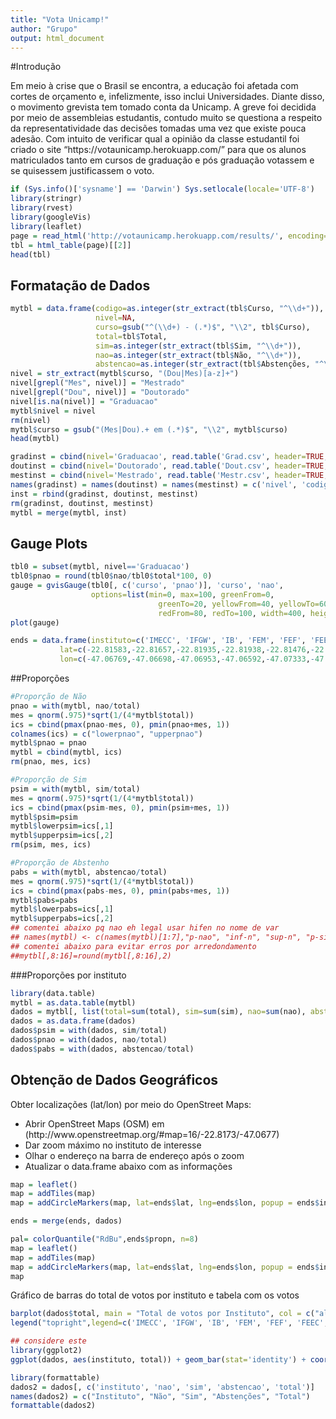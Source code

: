 ```yaml
---
title: "Vota Unicamp!"
author: "Grupo"
output: html_document
---
```


#Introdução

\newparagraph Em meio à crise que o Brasil se encontra, a educação foi afetada com cortes de orçamento e, infelizmente, isso inclui Universidades. Diante disso, o movimento grevista tem tomado conta da Unicamp. A greve foi decidida por meio de assembleias estudantis, contudo muito se questiona a respeito da representatividade das decisões tomadas uma vez que existe pouca adesão. Com intuito de verificar qual a opinião da classe estudantil foi criado o site “https://votaunicamp.herokuapp.com/” para que os alunos matriculados tanto em cursos de graduação e pós graduação votassem e se quisessem justificassem o voto.

```r
if (Sys.info()['sysname'] == 'Darwin') Sys.setlocale(locale='UTF-8')
library(stringr)
library(rvest)
library(googleVis)
library(leaflet)
page = read_html('http://votaunicamp.herokuapp.com/results/', encoding='UTF-8')
tbl = html_table(page)[[2]]
head(tbl)
```

## Formatação de Dados

```r
mytbl = data.frame(codigo=as.integer(str_extract(tbl$Curso, "^\\d+")),
                   nivel=NA,
                   curso=gsub("^(\\d+) - (.*)$", "\\2", tbl$Curso),
                   total=tbl$Total,
                   sim=as.integer(str_extract(tbl$Sim, "^\\d+")),
                   nao=as.integer(str_extract(tbl$Não, "^\\d+")),
                   abstencao=as.integer(str_extract(tbl$Abstenções, "^\\d+")))
nivel = str_extract(mytbl$curso, "(Dou|Mes)[a-z]+")
nivel[grepl("Mes", nivel)] = "Mestrado"
nivel[grepl("Dou", nivel)] = "Doutorado"
nivel[is.na(nivel)] = "Graduacao"
mytbl$nivel = nivel
rm(nivel)
mytbl$curso = gsub("(Mes|Dou).+ em (.*)$", "\\2", mytbl$curso)
head(mytbl)
```

```r
gradinst = cbind(nivel='Graduacao', read.table('Grad.csv', header=TRUE, sep=','))
doutinst = cbind(nivel='Doutorado', read.table('Dout.csv', header=TRUE, sep=','))
mestinst = cbind(nivel='Mestrado', read.table('Mestr.csv', header=TRUE, sep=','))
names(gradinst) = names(doutinst) = names(mestinst) = c('nivel', 'codigo', 'instituto', 'area')
inst = rbind(gradinst, doutinst, mestinst)
rm(gradinst, doutinst, mestinst)
mytbl = merge(mytbl, inst)
```


## Gauge Plots

```r
tbl0 = subset(mytbl, nivel=='Graduacao')
tbl0$pnao = round(tbl0$nao/tbl0$total*100, 0)
gauge = gvisGauge(tbl0[, c('curso', 'pnao')], 'curso', 'nao',
                  options=list(min=0, max=100, greenFrom=0,
                                 greenTo=20, yellowFrom=40, yellowTo=60,
                                 redFrom=80, redTo=100, width=400, height=300))
plot(gauge)

ends = data.frame(instituto=c('IMECC', 'IFGW', 'IB', 'FEM', 'FEF', 'FEEC', 'FEC', 'FEA', 'FCM', 'IFCH','IEL', 'IA', 'IC', 'IE', 'IG', 'IQ', 'FE', 'FEAGRI', 'FEQ', 'PROFIS', 'FCF'),
           lat=c(-22.81583,-22.81657,-22.81935,-22.81938,-22.81476,-22.82132,-22.81596,-22.82063,-22.83063,-22.81546, -22.81537, -22.81531, -22.81488, -22.81480, -22.81328, -22.81889, -22.81658, -22.81927, -22.81989, -22.81749, -22.81770),
           lon=c(-47.06769,-47.06698,-47.06953,-47.06592,-47.07333,-47.06587,-47.06383,-47.06746,-47.06199,-47.06838,-47.06909, -47.07009, -47.06484, -47.06590, -47.06871, -47.06779, -47.06566, -47.06042,-47.06511, -47.06847, -47.07084 )) 

```


##Proporções

```r
#Proporção de Não
pnao = with(mytbl, nao/total)
mes = qnorm(.975)*sqrt(1/(4*mytbl$total))
ics = cbind(pmax(pnao-mes, 0), pmin(pnao+mes, 1))
colnames(ics) = c("lowerpnao", "upperpnao")
mytbl$pnao = pnao
mytbl = cbind(mytbl, ics)
rm(pnao, mes, ics)
```


```r
#Proporção de Sim
psim = with(mytbl, sim/total)
mes = qnorm(.975)*sqrt(1/(4*mytbl$total))
ics = cbind(pmax(psim-mes, 0), pmin(psim+mes, 1))
mytbl$psim=psim
mytbl$lowerpsim=ics[,1]
mytbl$upperpsim=ics[,2]
rm(psim, mes, ics)
```


```r
#Proporção de Abstenho
pabs = with(mytbl, abstencao/total)
mes = qnorm(.975)*sqrt(1/(4*mytbl$total))
ics = cbind(pmax(pabs-mes, 0), pmin(pabs+mes, 1))
mytbl$pabs=pabs
mytbl$lowerpabs=ics[,1]
mytbl$upperpabs=ics[,2]
## comentei abaixo pq nao eh legal usar hifen no nome de var
## names(mytbl) <- c(names(mytbl)[1:7],"p-nao", "inf-n", "sup-n", "p-sim", "inf-s","sup-s","p-abs", "inf-a", "sup-a")
## comentei abaixo para evitar erros por arredondamento
##mytbl[,8:16]=round(mytbl[,8:16],2)

```

###Proporções por instituto

```r
library(data.table)
mytbl = as.data.table(mytbl)
dados = mytbl[, list(total=sum(total), sim=sum(sim), nao=sum(nao), abstencao=sum(abstencao)), by=instituto]
dados = as.data.frame(dados)
dados$psim = with(dados, sim/total)
dados$pnao = with(dados, nao/total)
dados$pabs = with(dados, abstencao/total)
```

## Obtenção de Dados Geográficos

Obter localizações (lat/lon) por meio do OpenStreet Maps:

- Abrir OpenStreet Maps (OSM) em (http://www.openstreetmap.org/#map=16/-22.8173/-47.0677)
- Dar zoom máximo no instituto de interesse
- Olhar o endereço na barra de endereço após o zoom
- Atualizar o data.frame abaixo com as informações

```r
map = leaflet()
map = addTiles(map)
map = addCircleMarkers(map, lat=ends$lat, lng=ends$lon, popup = ends$instituto)

ends = merge(ends, dados)

pal= colorQuantile("RdBu",ends$propn, n=8)
map = leaflet()
map = addTiles(map)
map = addCircleMarkers(map, lat=ends$lat, lng=ends$lon, popup = ends$instituto, color = pal(ends$pnao))
map
```


Gráfico de barras do total de votos por instituto e tabela com os votos

```r
barplot(dados$total, main = "Total de votos por Instituto", col = c("aliceblue","antiquewhite1", "antiquewhite2","antiquewhite3", "antiquewhite4","darkslategray2","darkslategray3","darkslategray4","darkslategray","azure1", "azure2","azure3", "azure4", "bisque1", "bisque2", "bisque3", "bisque4", "darkolivegreen1","darkolivegreen2","darkolivegreen3","darkolivegreen4","darkseagreen2","darkseagreen3","darkseagreen4"))
legend("topright",legend=c('IMECC', 'IFGW', 'IB', 'FEM', 'FEF', 'FEEC', 'FEC', 'FEA', 'FCM', 'IFCH','IEL', 'IA', 'IC', 'IE', 'IG', 'IQ', 'FE', 'FEAGRI', 'FEQ', 'PROFIS', 'FCF'),fill = c("aliceblue","antiquewhite1", "antiquewhite2","antiquewhite3", "antiquewhite4","darkslategray2","darkslategray3","darkslategray4","darkslategray","azure1", "azure2","azure3", "azure4", "bisque1", "bisque2", "bisque3", "bisque4", "darkolivegreen1","darkolivegreen2","darkolivegreen3","darkolivegreen4","darkseagreen2","darkseagreen3","darkseagreen4"), ncol=3 ,bty = "n", cex = 0.55)
```

```r
## considere este
library(ggplot2)
ggplot(dados, aes(instituto, total)) + geom_bar(stat='identity') + coord_flip() + theme_bw()
```

```r
library(formattable)
dados2 = dados[, c('instituto', 'nao', 'sim', 'abstencao', 'total')]
names(dados2) = c("Instituto", "Não", "Sim", "Abstenções", "Total")
formattable(dados2)
```

